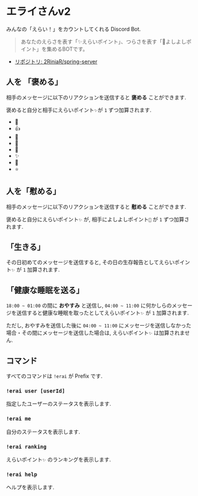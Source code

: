 # エライさんv2

みんなの「えらい！」をカウントしてくれる Discord Bot.

> あなたのえらさを表す「✨えらいポイント」、つらさを表す「💊よしよしポイント」を集めるBOTです。

- [リポジトリ: 2RiniaR/spring-server](https://github.com/2RiniaR/spring-server)

## 人を 「褒める」

相手のメッセージに以下のリアクションを送信すると **褒める** ことができます.

褒めると自分と相手にえらいポイント`✨`が `1` ずつ加算されます.

- 👏
- 👍
- 🎊
- 🎉
- 🙌
- ✨
- 💪
- ⭐

## 人を「慰める」

相手のメッセージに以下のリアクションを送信すると **慰める** ことができます.

褒めると自分にえらいポイント`✨` が, 相手によしよしポイント`💊` が `1` ずつ加算されます.

## 「生きる」

その日初めてのメッセージを送信すると, その日の生存報告としてえらいポイント`✨` が `1` 加算されます.

## 「健康な睡眠を送る」

`18:00 ~ 01:00` の間に **おやすみ** と送信し, `04:00 ~ 11:00` に何かしらのメッセージを送信すると健康な睡眠を取ったとしてえらいポイント`✨` が `1` 加算されます.

ただし, おやすみを送信した後に `04:00 ~ 11:00` にメッセージを送信しなかった場合・その間にメッセージを送信した場合は, えらいポイント`✨` は加算されません.

## コマンド

すべてのコマンドは `!erai` が Prefix です.

### `!erai user [userId]`

指定したユーザーのステータスを表示します.

### `!erai me`

自分のステータスを表示します.

### `!erai ranking`

えらいポイント`✨` のランキングを表示します.

### `!erai help`

ヘルプを表示します.
